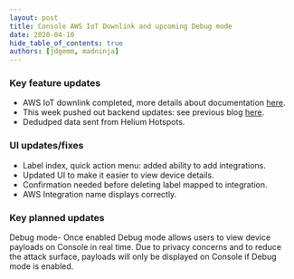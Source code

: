```yaml
---
layout: post
title: Console AWS IoT Downlink and upcoming Debug mode
date: 2020-04-10
hide_table_of_contents: true
authors: [jdgemm, madninja]
---
```


### Key feature updates

- AWS IoT downlink completed, more details about documentation
  [here](https://developer.helium.com/console/integrations/awsiotcore).
- This week pushed out backend updates: see previous blog
  [here](https://engineering.helium.comhttps://docs.helium.com/blog/2020/04/03/console-backend-ui-updates.html).
- Dedudped data sent from Helium Hotspots.

<!--truncate-->

### UI updates/fixes

- Label index, quick action menu: added ability to add integrations.
- Updated UI to make it easier to view device details.
- Confirmation needed before deleting label mapped to integration.
- AWS Integration name displays correctly.

### Key planned updates

Debug mode- Once enabled Debug mode allows users to view device payloads on Console in real time.
Due to privacy concerns and to reduce the attack surface, payloads will only be displayed on Console
if Debug mode is enabled.
